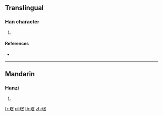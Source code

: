 {{character info/new}}
==Translingual==

===Han character===
{{Han char|rn=96|rad=玉|as=08|sn=12|four=16141|canj=MGAYK|ids=⿰𤣩旻}}

# {{defn|Han|sort=玉08}}

====References====
* {{Han ref|kx=0734.130|dkj=21052|hdz=21122.020|uh=741D|ud=29725|bh=DAA7|bd=55975}}

----

==Mandarin==

===Hanzi===
{{cmn-hanzi|pin=[[wén]] ([[wen2]])|wg=wen<sup>2</sup>}}

# {{defn|lang=cmn|sort=玉08}}

[[fr:琝]]
[[pl:琝]]
[[th:琝]]
[[zh:琝]]
